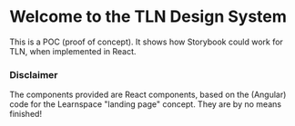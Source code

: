 
<Meta title="Introduction" />

# Welcome to the TLN Design System
This is a POC (proof of concept). It shows how Storybook could work for TLN, when implemented in React.

### Disclaimer
The components provided are React components, based on the (Angular) code for the Learnspace "landing page" concept. They are by no means finished!